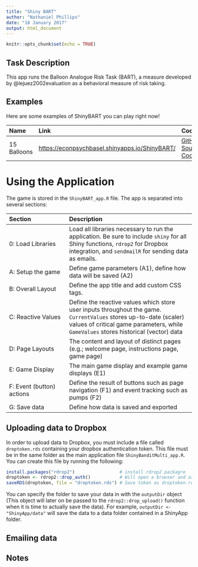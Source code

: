 ```yaml
---
title: "Shiny BART"
author: "Nathaniel Phillips"
date: "18 January 2017"
output: html_document
---
```


```r
knitr::opts_chunk$set(echo = TRUE)
```


## Task Description

This app runs the Balloon Analogue Risk Task (BART), a measure developed by @lejuez2002evaluation as a behavioral measure of risk taking.

## Examples

Here are some examples of ShinyBART you can play right now!

| Name| Link| Code | 
|:----------------------|:---------------|:--------------|
| 15 Balloons| [https://econpsychbasel.shinyapps.io/ShinyBART/](https://econpsychbasel.shinyapps.io/ShinyBART/)| [GitHub Source Code](https://github.com/ndphillips/ShinyBandit/blob/master/ShinyBandit_app.R)|


# Using the Application

The game is stored in the `ShinyBART_app.R` file. The app is separated into several sections:

| Section|  Description
|:-----------------|:------------------------------------- | 
| 0: Load Libraries| Load all libraries necessary to run the application. Be sure to include `shiny` for all Shiny functions, `rdrop2` for Dropbox integration, and `sendmailR` for sending data as emails.|
| A: Setup the game| Define game parameters (A1), define how data will be saved (A2)|
| B: Overall Layout | Define the app title and add custom CSS tags.|
| C: Reactive Values |Define the reactive values which store user inputs throughout the game. `CurrentValues` stores up-to-date (scaler) values of critical game parameters, while `GameValues` stores historical (vector) data|
|D: Page Layouts | The content and layout of distinct pages (e.g.; welcome page, instructions page, game page) |
| E: Game Display | The main game display and example game displays (E1) |
| F: Event (button) actions | Define the result of buttons such as page navigation (F1) and event tracking such as pumps (F2)|
| G: Save data | Define how data is saved and exported|

## Uploading data to Dropbox

In order to upload data to Dropbox, you must include a file called `droptoken.rds` containing your dropbox authentication token. This file must be in the same folder as the main application file `ShinyBanditMulti_app.R`. You can create this file by running the following:

```r
install.packages("rdrop2")                 # install rdrop2 packagre
droptoken <- rdrop2::drop_auth()           # Will open a browser and ask you to login
saveRDS(droptoken, file = "droptoken.rds") # Save token as droptoken.rds
```

You can specify the folder to save your data in with the `outputDir` object (This object will later on be passed to the `rdrop2::drop_upload()` function when it is time to actually save the data). For example, `outputDir <- "ShinyApp/data"` will save the data to a data folder contained in a ShinyApp folder. 

## Emailing data



## Notes


